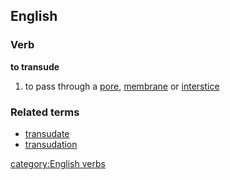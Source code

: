 ==English==
===Verb===
'''to transude'''
# to pass through a [[pore]], [[membrane]] or [[interstice]]
===Related terms===
*[[transudate]]
*[[transudation]]
[[category:English verbs]]